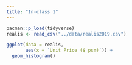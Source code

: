 ```yaml
---
title: "In-class 1"
---
```


```r
pacman::p_load(tidyverse)
realis <- read_csv("../data/realis2019.csv")

ggplot(data = realis,
       aes(x = `Unit Price ($ psm)`)) +
  geom_histogram()
```
